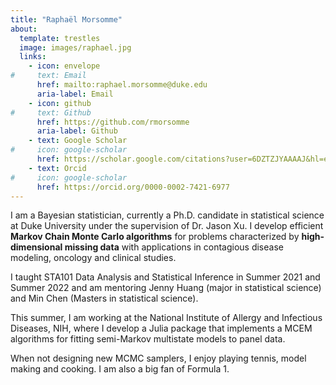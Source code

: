 ```yaml
---
title: "Raphaël Morsomme"
about:
  template: trestles
  image: images/raphael.jpg
  links:
    - icon: envelope
#     text: Email
      href: mailto:raphael.morsomme@duke.edu
      aria-label: Email
    - icon: github
#     text: Github
      href: https://github.com/rmorsomme
      aria-label: Github
    - text: Google Scholar
#     icon: google-scholar
      href: https://scholar.google.com/citations?user=6DZTZJYAAAAJ&hl=en
    - text: Orcid
#     icon: google-scholar
      href: https://orcid.org/0000-0002-7421-6977
---
```


I am a Bayesian statistician, currently a Ph.D. candidate in statistical science at Duke University under the supervision of Dr. Jason Xu. I develop efficient **Markov Chain Monte Carlo algorithms** for problems characterized by **high-dimensional missing data** with applications in contagious disease modeling, oncology and clinical studies.

I taught STA101 Data Analysis and Statistical Inference in Summer 2021 and Summer 2022 and am mentoring Jenny Huang (major in statistical science) and Min Chen (Masters in statistical science).

This summer, I am working at the National Institute of Allergy and Infectious Diseases, NIH, where I develop a Julia package that implements a MCEM algorithms for fitting semi-Markov multistate models to panel data.

When not designing new MCMC samplers, I enjoy playing tennis, model making and cooking. I am also a big fan of Formula 1.
